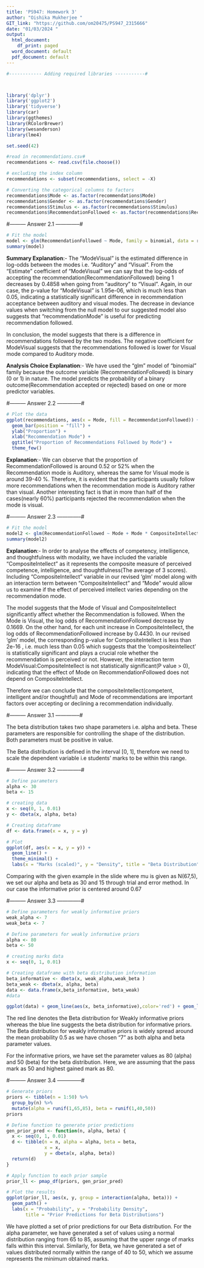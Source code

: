 ---
title: 'PS947: Homework 3'
author: "Oishika Mukherjee "
GIT_link: "https://github.com/om20475/PS947_2315666"
date: "01/03/2024 "
output:
  html_document:
    df_print: paged
  word_document: default
  pdf_document: default
---

```{r, echo=TRUE, include=FALSE,warning=FALSE}
#------------ Adding required libraries -----------#



library('dplyr')
library('ggplot2')
library('tidyverse')
library(car)
library(ggthemes)
library(RColorBrewer)
library(wesanderson)
library(lme4)

set.seed(42)
```

```{r,echo = True, warning=FALSE}
#read in recommendations.csv#
recommendations <- read.csv(file.choose())

# excluding the index column
recommendations <- subset(recommendations, select = -X)
```

```{r,echo = True, warning=FALSE}
# Converting the categorical columns to factors
recommendations$Mode <- as.factor(recommendations$Mode)
recommendations$Gender <- as.factor(recommendations$Gender)
recommendations$Stimulus <- as.factor(recommendations$Stimulus)
recommendations$RecommendationFollowed <- as.factor(recommendations$RecommendationFollowed)
```

#--------- Answer 2.1 --------------#

```{r,echo = True, warning=FALSE}

# Fit the model
model <- glm(RecommendationFollowed ~ Mode, family = binomial, data = recommendations)
summary(model)
```

**Summary Explanation**:- The "ModeVisual" is the estimated difference in log-odds between the modes i.e. "Auditory" and "Visual". From the "Estimate" coefficient of "ModeVisual" we can say that the log-odds of accepting the recommendation(RecommendationFollowed) being 1 decreases by 0.4858 when going from "auditory" to "Visual". Again, in our case, the p-value for "ModeVisual" is 1.95e-06, which is much less than 0.05, indicating a statistically significant difference in recommendation acceptance between auditory and visual modes. The decrease in deviance values when switching from the null model to our suggested model also suggests that "recommendationMode" is useful for predicting recommendation followed.

In conclusion, the model suggests that there is a difference in recommendations followed by the two modes. The negative coefficient for ModeVisual suggests that the recommendations followed is lower for Visual mode compared to Auditory mode.

**Analysis Choice Explanation**:- We have used the "glm" model of "binomial" family because the outcome variable (RecommendationFollowed) is binary (0 or 1) in nature. The model predicts the probability of a binary outcome(Recommendation accepted or rejected) based on one or more predictor variables.

#--------- Answer 2.2 --------------#

```{r,echo = True, include=TRUE,warning=FALSE}
# Plot the data
ggplot(recommendations, aes(x = Mode, fill = RecommendationFollowed)) +
  geom_bar(position = "fill") +
  ylab("Proportion") +
  xlab("Recommendation Mode") +
  ggtitle("Proportion of Recommendations Followed by Mode") +
  theme_few()

```

**Explanation**:- We can observe that the proportion of RecommendationFollowed is around 0.52 or 52% when the Recommendation mode is Auditory, whereas the same for Visual mode is around 39-40 %. Therefore, it is evident that the participants usually follow more recommendations when the recommendation mode is Auditory rather than visual. Another interesting fact is that in more than half of the cases(nearly 60%) participants rejected the recommendation when the mode is visual.

#--------- Answer 2.3 --------------#

```{r,echo = True, warning=FALSE}
# Fit the model
model2 <- glm(RecommendationFollowed ~ Mode + Mode * CompositeIntellect, family = binomial, data = recommendations)
summary(model2)

```

**Explanation**:- In order to analyse the effects of competency, intelligence, and thoughtfulness with modality, we have included the variable "CompositeIntellect" as it represents the composite measure of perceived competence, intelligence, and thoughtfulness(The average of 3 scores). Including "CompositeIntellect" variable in our revised 'glm' model along with an interaction term between "CompositeIntellect" and "Mode" would allow us to examine if the effect of perceived intellect varies depending on the recommendation mode.

The model suggests that the Mode of Visual and CompositeIntellect significantly affect whether the Recommendation is followed. When the Mode is Visual, the log odds of RecommendationFollowed decrease by 0.1669. On the other hand, for each unit increase in CompositeIntellect, the log odds of RecommendationFollowed increase by 0.4430. In our revised 'glm' model, the corresponding p-value for CompositeIntellect is less than 2e-16 , i.e. much less than 0.05 which suggests that the 'compositeintellect' is statistically significant and plays a crucial role whether the recommendation is perceived or not. However, the interaction term ModeVisual:CompositeIntellect is not statistically significant(P value \> 0), indicating that the effect of Mode on RecommendationFollowed does not depend on CompositeIntellect.

Therefore we can conclude that the compositeIntellect(competent, intelligent and/or thoughtful) and Mode of recommendations are important factors over accepting or declining a recommendation individually.

#--------- Answer 3.1 --------------#

The beta distribution takes two shape parameters i.e. alpha and beta. These parameters are responsible for controlling the shape of the distribution. Both parameters must be positive in value.

The Beta distribution is defined in the interval \[0, 1\], therefore we need to scale the dependent variable i.e students' marks to be within this range.

#--------- Answer 3.2 --------------#

```{r,echo=TRUE, include=TRUE,warning=FALSE}

# Define parameters
alpha <- 30
beta <- 15

# creating data
x <- seq(0, 1, 0.01)
y <- dbeta(x, alpha, beta)

# Creating dataframe
df <- data.frame(x = x, y = y)

# Plot
ggplot(df, aes(x = x, y = y)) +
  geom_line() +
  theme_minimal() +
  labs(x = "Marks (scaled)", y = "Density", title = "Beta Distribution")


```

Comparing with the given example in the slide where mu is given as N(67,5), we set our alpha and beta as 30 and 15 through trial and error method. In our case the informative prior is centered around 0.67

#--------- Answer 3.3 --------------#

```{r,echo=TRUE, include=TRUE,warning=FALSE}

# Define parameters for weakly informative priors
weak_alpha <- 7
weak_beta <- 7

# Define parameters for weakly informative priors
alpha <- 80
beta <- 50

# creating marks data
x <- seq(0, 1, 0.01)

# Creating dataframe with beta distribution information
beta_informative <- dbeta(x, weak_alpha,weak_beta )
beta_weak <- dbeta(x, alpha, beta)
data <- data.frame(x,beta_informative, beta_weak)
#data

ggplot(data) + geom_line(aes(x, beta_informative),color='red') + geom_line(aes(x, beta_weak), color = 'blue')+labs(x = "Probability", y = "Y", title = "Beta Distribution for Informative and Weakly Informative priors")

```

The red line denotes the Beta distribution for Weakly informative priors whereas the blue line suggests the beta distribution for informative priors. The Beta distribution for weakly informative priors is widely spread around the mean probability 0.5 as we have chosen "7" as both alpha and beta parameter values.

For the informative priors, we have set the parameter values as 80 (alpha) and 50 (beta) for the beta distribution. Here, we are assuming that the pass mark as 50 and highest gained mark as 80.

#--------- Answer 3.4 --------------#

```{r,echo=TRUE, include=TRUE,warning=FALSE}
# Generate priors
priors <- tibble(n = 1:50) %>% 
  group_by(n) %>% 
  mutate(alpha = runif(1,65,85), beta = runif(1,40,50))
priors

# Define function to generate prior predictions
gen_prior_pred <- function(n, alpha, beta) {
  x <- seq(0, 1, 0.01)
  d <- tibble(n = n, alpha = alpha, beta = beta,
              x = x,
              y = dbeta(x, alpha, beta))
  return(d)
}

# Apply function to each prior sample
prior_ll <- pmap_df(priors, gen_prior_pred)

```

```{r}
# Plot the results
ggplot(prior_ll, aes(x, y, group = interaction(alpha, beta))) + 
  geom_path() +
  labs(x = "Probability", y = "Probability Density", 
       title = "Prior Predictions for Beta Distributions")
```

We have plotted a set of prior predictions for our Beta distribution. For the alpha parameter, we have generated a set of values using a normal distribution ranging from 65 to 85, assuming that the upper range of marks falls within this interval. Similarly, for Beta, we have generated a set of values distributed normally within the range of 40 to 50, which we assume represents the minimum obtained marks.
